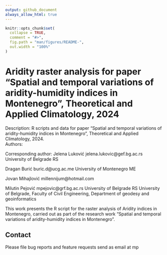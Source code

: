 ```yaml
---
output: github_document
always_allow_html: true
---
```


<!-- README.md is generated from README.Rmd. Please edit that file -->

```r
knitr::opts_chunk$set(
  collapse = TRUE,
  comment = "#>",
  fig.path = "man/figures/README-",
  out.width = "100%"
)
```


# Aridity raster analysis for paper "Spatial and temporal variations of aridity-humidity indices in Montenegro", Theoretical and Applied Climatology, 2024

<!-- badges: start -->
<!-- badges: end -->

Description: R scripts and data for paper "Spatial and temporal variations of aridity-humidity indices in Montenegro", Theoretical and Applied Climatology, 2024.      
Authors: 

Corresponding author:
Jelena Luković
jelena.lukovic@gef.bg.ac.rs
University of Belgrade RS

Dragan Burić
buric.d@ucg.ac.me
University of Montenegro ME

Jovan Mihajlović
millennijum@hotmail.com

Milutin Pejović
mpejovic@grf.bg.ac.rs
University of Belgrade RS
University of Belgrade, Faculty of Civil Engineering, Department of geodesy and geoinformatics      

This work presents the R script for the raster analysis of Aridity indices in Montenegro, carried out as part of the research work "Spatial and temporal variations of aridity-humidity indices in Montenegro".


## Contact

Please file bug reports and feature requests send as email at mp